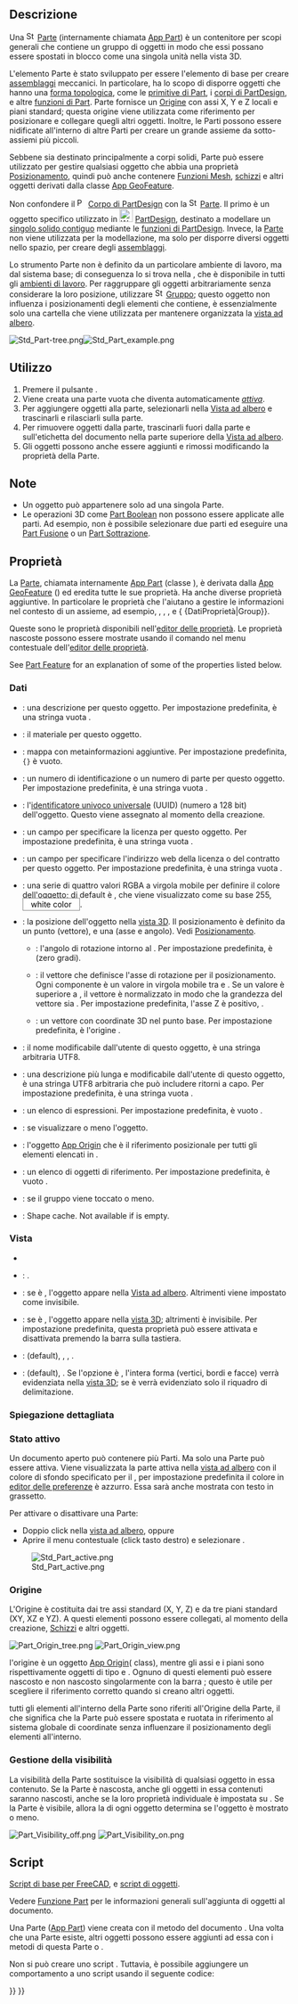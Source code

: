 <languages/>

{{Docnav/it
|
|[[Part_CoordinateSystem/it|Part Sistema di coordinate]]
|[[Std_Base/it|Menu di Base]]
|IconL=
|IconR=Part_CoordinateSystem.svg
|IconC=Freecad.svg
}}

{{GuiCommand/it
|Name=Std Part
|Name/it=Parte
|MenuLocation=Nessuno
|Workbenches=Tutti
|Version=0.17
|SeeAlso=[[Std Group/it|Gruppo]], [[PartDesign_Body/it|PartDesign Corpo]]
}}

<span id="Description"></span>
==Descrizione==

Una [[File:Std_Part.svg|16px]] [[Std_Part/it|Parte]] (internamente chiamata [[App_Part/it|App Part]]) è un contenitore per scopi generali che contiene un gruppo di oggetti in modo che essi possano essere spostati in blocco come una singola unità nella vista 3D.

L'elemento Parte è stato sviluppato per essere l'elemento di base per creare [[assembly/it|assemblaggi]] meccanici. In particolare, ha lo scopo di disporre oggetti che hanno una [[Part_TopoShape/it|forma topologica]], come le [[Part_Primitives/it|primitive di Part]], i [[PartDesign_Body/it|corpi di PartDesign]], e altre [[Part_Feature/it|funzioni di Part]]. Parte fornisce un [[Std_Part/it#Origine|Origine]] con assi X, Y e Z locali e piani standard; questa origine viene utilizzata come riferimento per posizionare e collegare quegli altri oggetti. Inoltre, le Parti possono essere nidificate all'interno di altre Parti  per creare un grande assieme da sotto-assiemi più piccoli.

Sebbene sia destinato principalmente a corpi solidi, Parte può essere utilizzato per gestire qualsiasi oggetto che abbia una proprietà [[Placement/it|Posizionamento]], quindi può anche contenere [[Mesh_Feature/it|Funzioni Mesh]], [[Sketch/it|schizzi]] e altri oggetti derivati dalla classe [[App_GeoFeature/it|App GeoFeature]].

Non confondere il [[File:PartDesign_Body.svg|16px]] [[PartDesign_Body/it|Corpo di PartDesign]] con la [[File:Std_Part.svg|16px]] [[Std_Part/it|Parte]]. Il primo è un oggetto specifico utilizzato in [[File:Workbench_PartDesign.svg|24px]] [[PartDesign_Workbench/it|PartDesign]], destinato a modellare un [[PartDesign_Body/it#Singolo solido contiguo|singolo solido contiguo]] mediante le  [[PartDesign_Feature/it| funzioni di PartDesign]]. Invece, la [[Std_Part/it|Parte]] non viene utilizzata per la modellazione, ma solo per disporre diversi oggetti nello spazio, per creare degli [[assembly/it|assemblaggi]].

Lo strumento Parte non è definito da un particolare ambiente di lavoro, ma dal sistema base; di conseguenza lo si trova nella {{MenuCommand|barra degli strumenti struttura}}, che è disponibile in tutti gli [[Workbenches/it|ambienti di lavoro]]. Per raggruppare gli oggetti arbitrariamente senza considerare la loro posizione, utilizzare [[File:Std_Group.svg|16px]] [[Std_Group/it|Gruppo]]; questo oggetto non influenza i posizionamenti degli elementi che contiene, è essenzialmente solo una cartella che viene utilizzata per mantenere organizzata la [[Tree_view/it|vista ad albero]].

[[File:Std Part-tree.png]][[File:Std Part example.png]]

{{Caption|A sinistra: elementi all'interno di una Parte nella [[Tree_view/it|Vista ad albero]]. A destra: oggetti posizionati nello spazio, riferiti all'Origine della Parte.}}

<span id="Usage"></span>
==Utilizzo==

# Premere il pulsante {{Button|[[File:Std_Part.svg|16px]] [[Std_Part/it|Crea una parte]]}}.
# Viene creata una parte vuota che diventa automaticamente ''[[Std_Part/it#Active_status|attiva]]''.
# Per aggiungere oggetti alla parte, selezionarli nella [[Tree_view/it|Vista ad albero]] e trascinarli e rilasciarli sulla parte.
# Per rimuovere oggetti dalla parte, trascinarli fuori dalla parte e sull'etichetta del documento nella parte superiore della [[Tree_view/it|Vista ad albero]].
# Gli oggetti possono anche essere aggiunti e rimossi modificando la proprietà {{PropertyData|Group}} della Parte.

<span id="Notes"></span>
== Note ==

* Un oggetto può appartenere solo ad una singola Parte.
* Le operazioni 3D come [[Part_Boolean/it|Part Boolean]] non possono essere applicate alle parti. Ad esempio, non è possibile selezionare due parti ed eseguire una [[Part_Fuse/it|Part Fusione]] o un [[Part_Cut|Part Sottrazione]].

<span id="Properties"></span>
== Proprietà ==

<div class="mw-translate-fuzzy">
La [[Std_Part/it|Parte]], chiamata internamente [[App_Part/it|App Part]] (classe {{incode|App::Part}}), è derivata dalla [[App_GeoFeature/it|App GeoFeature]] ({{incode |App::GeoFeature}}) ed eredita tutte le sue proprietà. Ha anche diverse proprietà aggiuntive. In particolare le proprietà che l'aiutano a gestire le informazioni nel contesto di un assieme, ad esempio, {{PropertyData|Type}}, {{PropertyData|Id}}, {{PropertyData|License}}, {{PropertyData|LicenseURL}} e { {DatiProprietà|Group}}.
</div>

Queste sono le proprietà disponibili nell'[[Property_editor/it|editor delle proprietà]]. Le proprietà nascoste possono essere mostrate usando il comando {{MenuCommand|Mostra nascoste}} nel menu contestuale dell'[[Property_editor/it|editor delle proprietà]].

See [[Part_Feature#Properties|Part Feature]] for an explanation of some of the properties listed below.

<span id="Data"></span>
=== Dati ===

{{TitleProperty|Base}}

<div class="mw-translate-fuzzy">
* {{PropertyData|Type|String}}: una descrizione per questo oggetto. Per impostazione predefinita, è una stringa vuota {{value|""}}.
* {{PropertyData|Material|Link}}: il materiale per questo oggetto.
* {{PropertyData|Meta|Map|Hidden}}: mappa con metainformazioni aggiuntive. Per impostazione predefinita, <code>{}</code> è vuoto.
* {{PropertyData|Id|String}}: un numero di identificazione o un numero di parte per questo oggetto. Per impostazione predefinita, è una stringa vuota {{value|""}}.
* {{PropertyData|Uid|UUID|Hidden}}: l'[https://en.wikipedia.org/wiki/Universally_unique_identifier identificatore univoco universale] (UUID) (numero a 128 bit) dell'oggetto. Questo viene assegnato al momento della creazione.
* {{PropertyData|License|String}}: un campo per specificare la licenza per questo oggetto. Per impostazione predefinita, è una stringa vuota {{value|""}}.
* {{PropertyData|LicenseURL|String}}: un campo per specificare l'indirizzo web della licenza o del contratto per questo oggetto. Per impostazione predefinita, è una stringa vuota {{value|""}}.
* {{PropertyData|Color|Color}}: una serie di quattro valori RGBA a virgola mobile {{value|(r,g,b,a)}} per definire il colore dell'oggetto; di default è {{value|(1.0, 1.0, 1.0, 1.0)}}, che viene visualizzato come {{value|[255,255,255]}} su base 255, <span style="background-color:#fff; color:#000; border: 1px solid #888888; width:3em; height:12pt; padding: 2px 1em 2px;">white color</span>.
* {{PropertyData|Placement|Placement}}: la posizione dell'oggetto nella [[3D_view/it|vista 3D]]. Il posizionamento è definito da un punto {{incode|Base}} (vettore), e una {{incode|Rotazione}} (asse e angolo). Vedi [[Placement/it|Posizionamento]].
** {{PropertyData|Angle}}: l'angolo di rotazione intorno al {{PropertyData|Axis}}. Per impostazione predefinita, è {{value|0°}} (zero gradi).
** {{PropertyData|Axis}}: il vettore che definisce l'asse di rotazione per il posizionamento. Ogni componente è un valore in virgola mobile tra {{value|0}} e {{value|1}}. Se un valore è superiore a {{value|1}}, il vettore è normalizzato in modo che la grandezza del vettore sia {{value|1}}. Per impostazione predefinita, l'asse Z è positivo, {{value|(0, 0, 1)}}.
** {{PropertyData|Position}}: un vettore con coordinate 3D nel punto base. Per impostazione predefinita, è l'origine {{value|(0, 0, 0)}}.
* {{PropertyData|Label|String}}: il nome modificabile dall'utente di questo oggetto, è una stringa arbitraria UTF8.
* {{PropertyData|Label2|String|Hidden}}: una descrizione più lunga e modificabile dall'utente di questo oggetto, è una stringa UTF8 arbitraria che può includere ritorni a capo. Per impostazione predefinita, è una stringa vuota {{value|""}}.
* {{PropertyData|Expression Engine|ExpressionEngine|Hidden}}: un elenco di espressioni. Per impostazione predefinita, è vuoto {{value|[]}}.
* {{PropertyData|Visibility|Bool|Hidden}}: se visualizzare o meno l'oggetto.
* {{PropertyData|Origin|Link|Hidden}}: l'oggetto [[App_OriginGroupExtension/it|App Origin]] che è il riferimento posizionale per tutti gli elementi elencati in {{PropertyData|Group}}.
* {{PropertyData|Group|LinkList}}: un elenco di oggetti di riferimento. Per impostazione predefinita, è vuoto {{value|[]}}.
* {{PropertyData|_ Group Touched|Bool|Hidden}}: se il gruppo viene toccato o meno.
</div>

{{TitleProperty|Part}}

* {{PropertyData|_ Part_ Shape Cache|ShapeCache|Hidden}}: Shape cache. Not available if {{PropertyData|Group}} is empty.

<span id="View"></span>
===Vista===

{{TitleProperty|Base}}

* {{PropertyView|Transform Origin|Placement|Hidden}}

{{TitleProperty|Display Options}}

<div class="mw-translate-fuzzy">
* {{PropertyView|Display Mode|Enumeration}}: {{value|Group}}.
* {{PropertyView|Show In Tree|Bool}}: se è {{TRUE}}, l'oggetto appare nella [[Tree_view/it|Vista ad albero]]. Altrimenti viene impostato come invisibile.
* {{PropertyView|Visibility|Bool}}: se è {{TRUE}}, l'oggetto appare nella [[3D_view/it|vista 3D]]; altrimenti è invisibile. Per impostazione predefinita, questa proprietà può essere attivata e disattivata premendo la barra {{KEY|Space}} sulla tastiera.
</div>

{{TitleProperty|Selection}}

<div class="mw-translate-fuzzy">
* {{PropertyView|On Top When Selected|Enumeration}}: {{value|Disabled}} (default), {{value|Enabled}}, {{value|Object}}, {{value|Element}}.
* {{PropertyView|Selection Style|Enumeration}}: {{value|Shape}} (default), {{value|BoundBox}}. Se l'opzione è {{value|Shape}}, l'intera forma (vertici, bordi e facce) verrà evidenziata nella [[3D_view/it|vista 3D]]; se è {{value|BoundBox}} verrà evidenziato solo il riquadro di delimitazione.
</div>

<span id="Detailed_explanation"></span>
=== Spiegazione dettagliata ===

<span id="Active_status"></span>
===Stato attivo===

Un documento aperto può contenere più Parti. Ma solo una Parte può essere attiva. Viene visualizzata la parte attiva nella [[Tree_view/it|vista ad albero]] con il colore di sfondo specificato per il {{MenuCommand|Contenitore attivo}}, per impostazione predefinita il colore in  [[Preferences_Editor/it#Colori|editor delle preferenze]] è azzurro. Essa sarà anche mostrata con testo in grassetto.

Per attivare o disattivare una Parte:
* Doppio click nella [[Tree_view/it|vista ad albero]], oppure
* Aprire il menu contestuale (click tasto destro) e selezionare {{MenuCommand|Oggetto attivo}}.

[[File:Std_Part_active.png]]

{{Caption|Documento con due Parti, di cui la seconda è attiva.}}

<span id="Origin"></span>
=== Origine ===

L'Origine è costituita dai tre assi standard (X, Y, Z) e da tre piani standard (XY, XZ e YZ). A questi elementi possono essere collegati, al momento della creazione, [[Sketch/it|Schizzi]] e altri oggetti.

[[File:Part_Origin_tree.png]] [[File:Part_Origin_view.png]]

{{Caption|A sinistra: Origine di Part nella [[Tree_view/it|vista ad albero]]. A destra: rappresentazione degli elementi Origine nella [[3D_view/it|vista 3D]].}}

{{Emphasis|Nota:}} l'origine è un oggetto [[App_OriginGroupExtension/it|App Origin]]({{incode|App::Origin}} class), mentre gli assi e i piani sono rispettivamente oggetti di tipo {{incode|App::Linea}} e {{incode|App::Piano}}. Ognuno di questi elementi può essere nascosto e non nascosto singolarmente con la barra {{KEY|Spazio}}; questo è utile per scegliere il riferimento corretto quando si creano altri oggetti.

{{Emphasis|Nota 2:}} tutti gli elementi all'interno della Parte sono riferiti all'Origine della Parte, il che significa che la Parte può essere spostata e ruotata in riferimento al sistema globale di coordinate senza influenzare il posizionamento degli elementi all'interno.

<span id="Visibility_Management"></span>
===Gestione della visibilità===

La visibilità della Parte sostituisce la visibilità di qualsiasi oggetto in essa contenuto. Se la Parte è nascosta, anche gli oggetti in essa contenuti saranno nascosti, anche se la loro proprietà individuale {{PropertyView|Visibilità}} è impostata su {{TRUE}}. Se la Parte è visibile, allora la {{PropertyView|Visibilità}} di ogni oggetto determina se l'oggetto è mostrato o meno.

[[File:Part_Visibility_off.png]] [[File:Part_Visibility_on.png]]
{{Caption|La visibilità della parte Std determina se gli oggetti raggruppati sotto di essa sono mostrati o meno nella [[3D_view/it|vista 3D ]].</br>A sinistra: la Parte è nascosta, quindi nessuno degli oggetti sarà mostrato nella [[3D_view/it|vista 3D]].</br>Destra: la Parte è visibile, quindi ogni oggetto controlla la propria visibilità.}}

<span id="Scripting"></span>
==Script==

{{Emphasis|Vedere anche:}} [[FreeCAD_Scripting_Basics/it|Script di base per FreeCAD]], e [[Scripted_objects/it|script di oggetti]].

Vedere [[Part_Feature/it|Funzione Part]] per le informazioni generali sull'aggiunta di oggetti al documento.

Una Parte ([[App_Part/it|App Part]]) viene creata con il metodo del documento {{incode|addObject()}}. Una volta che una Parte esiste, altri oggetti possono essere aggiunti ad essa con i metodi di questa Parte {{incode|addObject()}} o {{incode|addObjects()}}.

{{Code|code=
import FreeCAD as App

doc = App.newDocument()
part = App.ActiveDocument.addObject("App::Part", "Part")

obj1 = App.ActiveDocument.addObject("PartDesign::Body", "Body")
obj2 = App.ActiveDocument.addObject("Part::Box", "Box")

part.addObjects([obj1, obj2])
App.ActiveDocument.recompute()
}}

Non si può creare uno script {{incode|App::Part}}. Tuttavia, è possibile aggiungere un comportamento {{incode|App::Part}} a uno script {{incode|Part::FeaturePython}} usando il seguente codice:

{{Code|code=
class MyGroup(object):
    def __init__(self, obj=None):
        self.Object = obj
        if obj:
            self.attach(obj)

    def dumps(self):
        return

    def loads(self, _state):
        return

    def attach(self, obj):
        obj.addExtension("App::OriginGroupExtensionPython")
        obj.Origin = FreeCAD.ActiveDocument.addObject("App::Origin", "Origin")

    def onDocumentRestored(self, obj):
        self.Object = obj

class ViewProviderMyGroup(object):
    def __init__(self, vobj=None):
        if vobj:
            vobj.Proxy = self
            self.attach(vobj)
        else:
            self.ViewObject = None

    def attach(self, vobj):
        vobj.addExtension("Gui::ViewProviderOriginGroupExtensionPython")
        self.ViewObject = vobj

    def dumps(self):
        return None

    def loads(self, _state):
        return None

App.ActiveDocument.addObject("Part::FeaturePython",
                             "Group",
                             MyGroup(),
                             ViewProviderMyGroup(),
                             True)
}}


{{Docnav/it
|
|[[Part_CoordinateSystem/it|Part Sistema di coordinate]]
|[[Std_Base/it|Menu di Base]]
|IconL=
|IconR=Part_CoordinateSystem.svg
|IconC=Freecad.svg
}}

{{Std_Base_navi{{#translation:}}}}
{{Userdocnavi{{#translation:}}}}